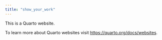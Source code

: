 ```yaml
---
title: "show_your_work"
---
```


This is a Quarto website.

To learn more about Quarto websites visit <https://quarto.org/docs/websites>.
